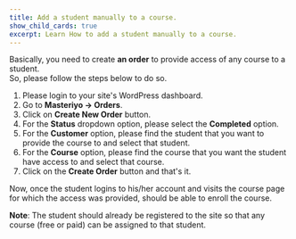 ```yaml
---
title: Add a student manually to a course.
show_child_cards: true
excerpt: Learn How to add a student manually to a course. 
---
```


Basically, you need to create **an order** to provide access of any course to a student.<br />
So, please follow the steps below to do so.

1. Please login to your site's WordPress dashboard.
2. Go to **Masteriyo -> Orders**.
3. Click on **Create New Order** button.
4. For the **Status** dropdown option, please select the **Completed** option.
5. For the **Customer** option, please find the student that you want to provide the course to and select that student.
6. For the **Course** option, please find the course that you want the student have access to and select that course.
7. Click on the **Create Order** button and that's it.

Now, once the student logins to his/her account and visits the course page for which the access was provided, should be able to enroll the course.

**Note**: The student should already be registered to the site so that any course (free or paid) can be assigned to that student.
